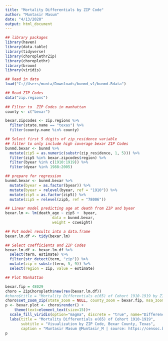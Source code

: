 ```yaml
---
title: "Mortality Differentials by ZIP Code"
author: "Muntasir Masum"
date: "4/13/2020"
output: html_document
---
```


```r
## library packages
library(haven)
library(data.table)
library(tidyverse)
library(choroplethrZip)
library(choroplethr)
library(broom)
library(viridis)
```

```r
## Read in data
load("C://Users/munta/Downloads/bunmd_v1/bunmd.Rdata")
```

```r
## Read ZIP Codes
data("zip.regions")
 
## Filter to  ZIP Codes in manhattan
county <- c("bexar")

bexar.zipcodes <- zip.regions %>%   
  filter(state.name == "texas") %>% 
  filter(county.name %in% county)

## Select first 5 digits of zip_residence variable
## filter to only include high coverage bexar ZIP Codes
bunmd.bexar <- bunmd %>% 
  mutate(zip5 = as.numeric(substr(zip_residence, 1, 5))) %>% 
  filter(zip5 %in% bexar.zipcodes$region) %>% 
  filter(byear %in% c(1910:1919)) %>% 
  filter(dyear %in% 1988:2005)

## prepare for regression
bunmd.bexar <- bunmd.bexar %>% 
  mutate(byear = as.factor(byear)) %>% 
  mutate(byear = relevel(byear, ref = "1910")) %>% 
  mutate(zip5 = as.factor(zip5)) %>% 
  mutate(zip5 = relevel(zip5, ref = "78006"))
```

```r
## Linear model predicting age at death from ZIP and byear 
bexar.lm <- lm(death_age ~ zip5 +  byear,
                     data = bunmd.bexar,
                     weight = ccweight) 

## Put model results into a data.frame 
bexar.lm.df <- tidy(bexar.lm)

## Select coefficients and ZIP Codes
bexar.lm.df <- bexar.lm.df %>%
  select(term, estimate) %>% 
  filter(str_detect(term, "zip")) %>% 
  mutate(zip = substr(term, 5, 9)) %>% 
  select(region = zip, value = estimate)
```

```r
## Plot Manhattan

bexar.fip = 48029
choro = ZipChoropleth$new(rev(bexar.lm.df))
#choro$title = "Mortality Differentials e(65) of Cohort 1910-1919 by ZIP Code, Bexar County, Texas"
choro$set_zoom_zip(state_zoom = NULL, county_zoom = bexar.fip, msa_zoom = NULL, zip_zoom = NULL)
p <- bexar.plot <- choro$render() +
    theme(text=element_text(size=15))+
  scale_fill_viridis(option="magma", discrete = "true", name="Difference in E65")+
  labs(title = "Mortality Differentials e(65) of Cohort 1910-1919",
       subtitle = "Visualization by ZIP Code, Bexar County, Texas",
       caption = "Muntasir Masum @Muntasir_M | source: https://censoc.berkeley.edu/")
p
```